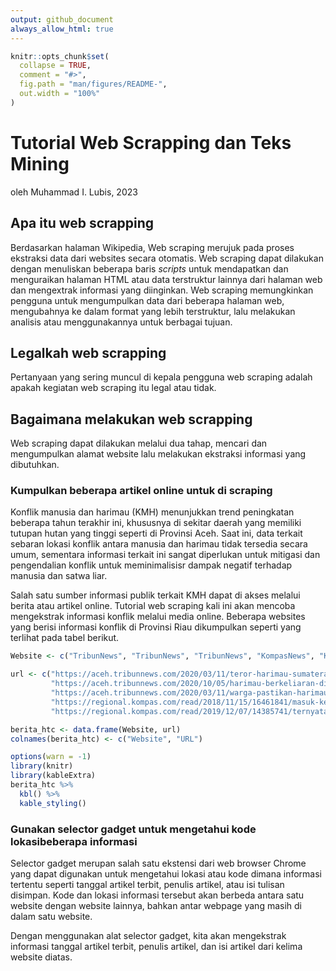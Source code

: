 ```yaml
---
output: github_document
always_allow_html: true
---
```


<!-- README.md is generated from README.Rmd. Please edit that file -->

```r
knitr::opts_chunk$set(
  collapse = TRUE,
  comment = "#>",
  fig.path = "man/figures/README-",
  out.width = "100%"
)
```

# Tutorial Web Scrapping dan Teks Mining 
oleh Muhammad I. Lubis, 2023

<!-- badges: start -->

<!-- badges: end -->

## Apa itu web scrapping
Berdasarkan halaman Wikipedia, Web scraping merujuk pada proses ekstraksi data dari websites secara otomatis. Web scraping dapat dilakukan dengan menuliskan beberapa baris *scripts* untuk mendapatkan dan menguraikan halaman HTML atau data terstruktur lainnya dari halaman web dan mengextrak informasi yang diinginkan. Web scraping memungkinkan pengguna untuk mengumpulkan data dari beberapa halaman web, mengubahnya ke dalam format yang lebih terstruktur, lalu melakukan analisis atau menggunakannya untuk berbagai tujuan.

## Legalkah web scrapping
Pertanyaan yang sering muncul di kepala pengguna web scraping adalah apakah kegiatan web scraping itu legal atau tidak. 

## Bagaimana melakukan web scrapping
Web scraping dapat dilakukan melalui dua tahap, mencari dan mengumpulkan alamat website lalu melakukan ekstraksi informasi yang dibutuhkan.

### Kumpulkan beberapa artikel online untuk di scraping
Konflik manusia dan harimau (KMH) menunjukkan trend peningkatan beberapa tahun terakhir ini, khususnya di sekitar daerah yang memiliki tutupan hutan yang tinggi seperti di Provinsi Aceh. Saat ini, data terkait sebaran lokasi konflik antara manusia dan harimau tidak tersedia secara umum, sementara informasi terkait ini sangat diperlukan untuk mitigasi dan pengendalian konflik untuk meminimalisisr dampak negatif terhadap manusia dan satwa liar. 

Salah satu sumber informasi publik terkait KMH dapat di akses melalui berita atau artikel online. Tutorial web scraping kali ini akan mencoba mengekstrak informasi konflik melalui media online. Beberapa websites yang berisi informasi konflik di Provinsi Riau dikumpulkan seperti yang terlihat pada tabel berikut.

```r
Website <- c("TribunNews", "TribunNews", "TribunNews", "KompasNews", "KompasNews")

url <- c("https://aceh.tribunnews.com/2020/03/11/teror-harimau-sumatera-belum-mereda-di-subulussalam-giliran-desa-bawan-jadi-sasaran?page=all",
         "https://aceh.tribunnews.com/2020/10/05/harimau-berkeliaran-di-objek-wisata-kempra-dampak-tidak-adanya-kajian-lingkungan-spot-baru",
         "https://aceh.tribunnews.com/2020/03/11/warga-pastikan-harimau-sumatera-yang-kembali-meneror-mangsa-ternak?page=all",
         "https://regional.kompas.com/read/2018/11/15/16461841/masuk-ke-kampung-kawanan-harimau-sumatera-terkam-3-ekor-kerbau-warga?page=all",
         "https://regional.kompas.com/read/2019/12/07/14385741/ternyata-ini-penyebab-harimau-masuk-ke-permukiman-dan-mangsa-ternak-warga?page=all")

berita_htc <- data.frame(Website, url)
colnames(berita_htc) <- c("Website", "URL")
```

```r
options(warn = -1)
library(knitr)
library(kableExtra)
berita_htc %>% 
  kbl() %>% 
  kable_styling()
```

### Gunakan selector gadget untuk mengetahui kode lokasibeberapa informasi
Selector gadget merupan salah satu ekstensi dari web browser Chrome yang dapat digunakan untuk mengetahui lokasi atau kode dimana informasi tertentu seperti tanggal artikel terbit, penulis artikel, atau isi tulisan disimpan. Kode dan lokasi informasi tersebut akan berbeda antara satu website dengan website lainnya, bahkan antar webpage yang masih di dalam satu website. 

Dengan menggunakan alat selector gadget, kita akan mengekstrak informasi tanggal artikel terbit, penulis artikel, dan isi artikel dari kelima website diatas. 

